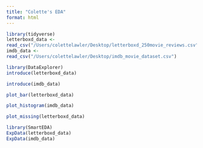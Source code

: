 ```yaml
---
title: "Colette's EDA"
format: html
---
```


```r
library(tidyverse)
letterboxd_data <-
read_csv("/Users/colettelawler/Desktop/letterboxd_250movie_reviews.csv") 
imdb_data <-
read_csv("/Users/colettelawler/Desktop/imdb_movie_dataset.csv")
```

```r
library(DataExplorer)
introduce(letterboxd_data)

introduce(imdb_data)

plot_bar(letterboxd_data)

plot_histogram(imdb_data)

plot_missing(letterboxd_data)
```
```r
library(SmartEDA)
ExpData(letterboxd_data)
ExpData(imdb_data)
```



